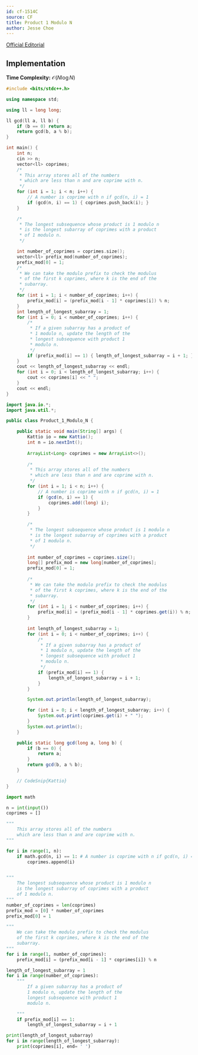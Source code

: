 ```yaml
---
id: cf-1514C
source: CF
title: Product 1 Modulo N
author: Jesse Choe
---
```


[Official Editorial](https://codeforces.com/blog/entry/89810)

## Implementation

**Time Complexity:** $\mathcal{O}(N\log N)$

<LanguageSection>
<CPPSection>

```cpp
#include <bits/stdc++.h>

using namespace std;

using ll = long long;

ll gcd(ll a, ll b) {
	if (b == 0) return a;
	return gcd(b, a % b);
}

int main() {
	int n;
	cin >> n;
	vector<ll> coprimes;
	/*
	 * This array stores all of the numbers
	 * which are less than n and are coprime with n.
	 */
	for (int i = 1; i < n; i++) {
		// A number is coprime with n if gcd(n, i) = 1
		if (gcd(n, i) == 1) { coprimes.push_back(i); }
	}

	/*
	 * The longest subsequence whose product is 1 modulo n
	 * is the longest subarray of coprimes with a product
	 * of 1 modulo n.
	 */

	int number_of_coprimes = coprimes.size();
	vector<ll> prefix_mod(number_of_coprimes);
	prefix_mod[0] = 1;
	/*
	 * We can take the modulo prefix to check the modulus
	 * of the first k coprimes, where k is the end of the
	 * subarray.
	 */
	for (int i = 1; i < number_of_coprimes; i++) {
		prefix_mod[i] = (prefix_mod[i - 1] * coprimes[i]) % n;
	}
	int length_of_longest_subarray = 1;
	for (int i = 0; i < number_of_coprimes; i++) {
		/*
		 * If a given subarray has a product of
		 * 1 modulo n, update the length of the
		 * longest subsequence with product 1
		 * modulo n.
		 */
		if (prefix_mod[i] == 1) { length_of_longest_subarray = i + 1; }
	}
	cout << length_of_longest_subarray << endl;
	for (int i = 0; i < length_of_longest_subarray; i++) {
		cout << coprimes[i] << " ";
	}
	cout << endl;
}
```

</CPPSection>

<JavaSection>

```java
import java.io.*;
import java.util.*;

public class Product_1_Modulo_N {

    public static void main(String[] args) {
        Kattio io = new Kattio();
        int n = io.nextInt();
        
        ArrayList<Long> coprimes = new ArrayList<>();
        
        /*
         * This array stores all of the numbers
         * which are less than n and are coprime with n.
         */
        for (int i = 1; i < n; i++) {
            // A number is coprime with n if gcd(n, i) = 1
            if (gcd(n, i) == 1) {
                coprimes.add((long) i);
            }
        }

        /*
         * The longest subsequence whose product is 1 modulo n
         * is the longest subarray of coprimes with a product
         * of 1 modulo n.
         */
        
        int number_of_coprimes = coprimes.size();
        long[] prefix_mod = new long[number_of_coprimes];
        prefix_mod[0] = 1;
        
        /*
         * We can take the modulo prefix to check the modulus
         * of the first k coprimes, where k is the end of the
         * subarray.
         */
        for (int i = 1; i < number_of_coprimes; i++) {
            prefix_mod[i] = (prefix_mod[i - 1] * coprimes.get(i)) % n;
        }
        
        int length_of_longest_subarray = 1;
        for (int i = 0; i < number_of_coprimes; i++) {
            /*
             * If a given subarray has a product of
             * 1 modulo n, update the length of the
             * longest subsequence with product 1
             * modulo n.
             */
            if (prefix_mod[i] == 1) {
                length_of_longest_subarray = i + 1;
            }
        }

        System.out.println(length_of_longest_subarray);

        for (int i = 0; i < length_of_longest_subarray; i++) {
            System.out.print(coprimes.get(i) + " ");
        }
        System.out.println();
    }

    public static long gcd(long a, long b) {
        if (b == 0) {
            return a;
        }
        return gcd(b, a % b);
    }

    // CodeSnip{Kattio}
}
```

</JavaSection>


<PySection>

```py
import math

n = int(input())
coprimes = []

"""
	This array stores all of the numbers
	which are less than n and are coprime with n. 
"""

for i in range(1, n):
    if math.gcd(n, i) == 1: # A number is coprime with n if gcd(n, i) == 1 
        coprimes.append(i)


"""
    The longest subsequence whose product is 1 modulo n
	is the longest subarray of coprimes with a product
	of 1 modulo n.
"""
number_of_coprimes = len(coprimes)
prefix_mod = [0] * number_of_coprimes
prefix_mod[0] = 1

"""
	We can take the modulo prefix to check the modulus
    of the first k coprimes, where k is the end of the
	subarray.
"""
for i in range(1, number_of_coprimes):
    prefix_mod[i] = (prefix_mod[i - 1] * coprimes[i]) % n

length_of_longest_subarray = 1
for i in range(number_of_coprimes):
    """
	    If a given subarray has a product of
		1 modulo n, update the length of the
		longest subsequence with product 1
		modulo n.

    """
    if prefix_mod[i] == 1:
        length_of_longest_subarray = i + 1

print(length_of_longest_subarray)
for i in range(length_of_longest_subarray):
    print(coprimes[i], end= ' ')

```

</PySection>
</LanguageSection>
